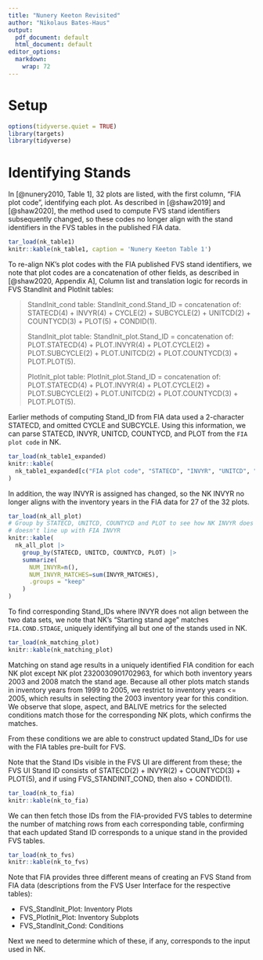 ```yaml
---
title: "Nunery Keeton Revisited"
author: "Nikolaus Bates-Haus"
output:
  pdf_document: default
  html_document: default
editor_options:
  markdown:
    wrap: 72
---
```


# Setup

```r
options(tidyverse.quiet = TRUE)
library(targets)
library(tidyverse)
```

# Identifying Stands

In [@nunery2010, Table 1], 32 plots are listed, with the first column,
"FIA plot code", identifying each plot. As described in [@shaw2019] and
[@shaw2020], the method used to compute FVS stand identifiers
subsequently changed, so these codes no longer align with the stand
identifiers in the FVS tables in the published FIA data.

```r
tar_load(nk_table1)
knitr::kable(nk_table1, caption = 'Nunery Keeton Table 1')
```

To re-align NK's plot codes with the FIA published FVS stand
identifiers, we note that plot codes are a concatenation of other
fields, as described in [@shaw2020, Appendix A], Column list and
translation logic for records in FVS StandInit and PlotInit tables:

> StandInit_cond table: StandInit_cond.Stand_ID = concatenation of:
> STATECD(4) + INVYR(4) + CYCLE(2) + SUBCYCLE(2) + UNITCD(2) +
> COUNTYCD(3) + PLOT(5) + CONDID(1).
>
> StandInit_plot table: StandInit_plot.Stand_ID = concatenation of:
> PLOT.STATECD(4) + PLOT.INVYR(4) + PLOT.CYCLE(2) + PLOT.SUBCYCLE(2) +
> PLOT.UNITCD(2) + PLOT.COUNTYCD(3) + PLOT.PLOT(5).
>
> PlotInit_plot table: PlotInit_plot.Stand_ID = concatenation of:
> PLOT.STATECD(4) + PLOT.INVYR(4) + PLOT.CYCLE(2) + PLOT.SUBCYCLE(2) +
> PLOT.UNITCD(2) + PLOT.COUNTYCD(3) + PLOT.PLOT(5).

Earlier methods of computing Stand_ID from FIA data used a 2-character
STATECD, and omitted CYCLE and SUBCYCLE. Using this information, we can
parse STATECD, INVYR, UNITCD, COUNTYCD, and PLOT from the
`FIA plot code` in NK.

```r
tar_load(nk_table1_expanded)
knitr::kable(
  nk_table1_expanded[c("FIA plot code", "STATECD", "INVYR", "UNITCD", "COUNTYCD", "PLOT")]
)
```

In addition, the way INVYR is assigned has changed, so the NK INVYR no
longer aligns with the inventory years in the FIA data for 27 of the 32
plots.

```r
tar_load(nk_all_plot)
# Group by STATECD, UNITCD, COUNTYCD and PLOT to see how NK INVYR does and
# doesn't line up with FIA INVYR
knitr::kable(
  nk_all_plot |>
    group_by(STATECD, UNITCD, COUNTYCD, PLOT) |>
    summarize(
      NUM_INVYR=n(),
      NUM_INVYR_MATCHES=sum(INVYR_MATCHES),
      .groups = "keep"
    )
)
```

To find corresponding Stand_IDs where INVYR does not align between the
two data sets, we note that NK's "Starting stand age" matches
`FIA.COND.STDAGE`, uniquely identifying all but one of the stands used
in NK.

```r
tar_load(nk_matching_plot)
knitr::kable(nk_matching_plot)
```

Matching on stand age results in a uniquely identified FIA condition for
each NK plot except NK plot 2320030901702963, for which both inventory
years 2003 and 2008 match the stand age. Because all other plots match
stands in inventory years from 1999 to 2005, we restrict to inventory
years \<= 2005, which results in selecting the 2003 inventory year for
this condition. We observe that slope, aspect, and BALIVE metrics for
the selected conditions match those for the corresponding NK plots,
which confirms the matches.

From these conditions we are able to construct updated Stand_IDs for use
with the FIA tables pre-built for FVS.

Note that the Stand IDs visible in the FVS UI are different from these;
the FVS UI Stand ID consists of STATECD(2) + INVYR(2) + COUNTYCD(3) +
PLOT(5), and if using FVS_STANDINIT_COND, then also + CONDID(1).

```r
tar_load(nk_to_fia)
knitr::kable(nk_to_fia)
```

We can then fetch those IDs from the FIA-provided FVS tables to
determine the number of matching rows from each corresponding table,
confirming that each updated Stand ID corresponds to a unique stand in
the provided FVS tables.

```r
tar_load(nk_to_fvs)
knitr::kable(nk_to_fvs)
```

Note that FIA provides three different means of creating an FVS Stand
from FIA data (descriptions from the FVS User Interface for the
respective tables):

-   FVS_StandInit_Plot: Inventory Plots
-   FVS_PlotInit_Plot: Inventory Subplots
-   FVS_StandInit_Cond: Conditions

Next we need to determine which of these, if any, corresponds to the
input used in NK.
